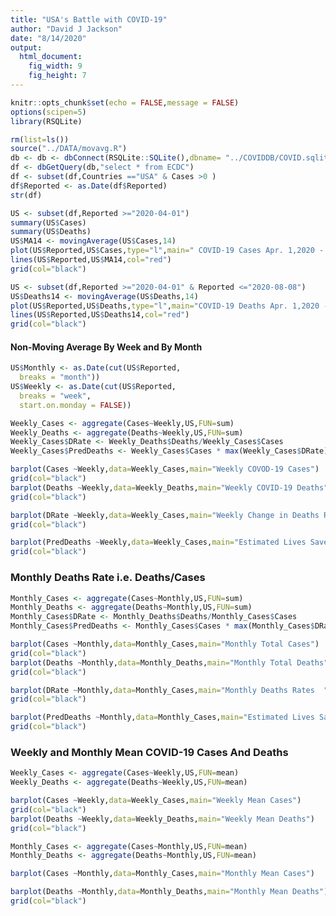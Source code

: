 ```yaml
---
title: "USA's Battle with COVID-19"
author: "David J Jackson"
date: "8/14/2020"
output: 
  html_document: 
    fig_width: 9
    fig_height: 7
---
```


```r
knitr::opts_chunk$set(echo = FALSE,message = FALSE)
options(scipen=5)
library(RSQLite)
```
```r
rm(list=ls())
source("../DATA/movavg.R")
db <- db <- dbConnect(RSQLite::SQLite(),dbname= "../COVIDDB/COVID.sqlite3")
df <- dbGetQuery(db,"select * from ECDC")
df <- subset(df,Countries =="USA" & Cases >0 )
df$Reported <- as.Date(df$Reported)
str(df)

```
```r
US <- subset(df,Reported >="2020-04-01")
summary(US$Cases)
summary(US$Deaths)
US$MA14 <- movingAverage(US$Cases,14)
plot(US$Reported,US$Cases,type="l",main=" COVID-19 Cases Apr. 1,2020 - Aug. 14, 2020")
lines(US$Reported,US$MA14,col="red")
grid(col="black")
```
```r
US <- subset(df,Reported >="2020-04-01" & Reported <="2020-08-08")
US$Deaths14 <- movingAverage(US$Deaths,14)
plot(US$Reported,US$Deaths,type="l",main="COVID-19 Deaths Apr. 1,2020 - Aug. 12, 2020")
lines(US$Reported,US$Deaths14,col="red")
grid(col="black")
```

#### Non-Moving Average By Week and By Month

```r
US$Monthly <- as.Date(cut(US$Reported,
  breaks = "month"))
US$Weekly <- as.Date(cut(US$Reported,
  breaks = "week",
  start.on.monday = FALSE))

```
```r
Weekly_Cases <- aggregate(Cases~Weekly,US,FUN=sum)
Weekly_Deaths <- aggregate(Deaths~Weekly,US,FUN=sum)
Weekly_Cases$DRate <- Weekly_Deaths$Deaths/Weekly_Cases$Cases
Weekly_Cases$PredDeaths <- Weekly_Cases$Cases * max(Weekly_Cases$DRate) - min(Weekly_Cases$DRate)

```
```r
barplot(Cases ~Weekly,data=Weekly_Cases,main="Weekly COVOD-19 Cases")
grid(col="black")
barplot(Deaths ~Weekly,data=Weekly_Deaths,main="Weekly COVID-19 Deaths")
grid(col="black")

barplot(DRate ~Weekly,data=Weekly_Cases,main="Weekly Change in Deaths Rates \n ( difference between max death rate and min death rate")
grid(col="black")

barplot(PredDeaths ~Weekly,data=Weekly_Cases,main="Estimated Lives Saved Per Week")
grid(col="black")
```

###  Monthly Deaths Rate i.e. Deaths/Cases

```r

Monthly_Cases <- aggregate(Cases~Monthly,US,FUN=sum)
Monthly_Deaths <- aggregate(Deaths~Monthly,US,FUN=sum)
Monthly_Cases$DRate <- Monthly_Deaths$Deaths/Monthly_Cases$Cases
Monthly_Cases$PredDeaths <- Monthly_Cases$Cases * max(Monthly_Cases$DRate) - min(Monthly_Cases$DRate)


```
```r
barplot(Cases ~Monthly,data=Monthly_Cases,main="Monthly Total Cases")
grid(col="black")
barplot(Deaths ~Monthly,data=Monthly_Deaths,main="Monthly Total Deaths")
grid(col="black")

barplot(DRate ~Monthly,data=Monthly_Cases,main="Monthly Deaths Rates  ")
grid(col="black")

barplot(PredDeaths ~Monthly,data=Monthly_Cases,main="Estimated Lives Saved")
grid(col="black")
```

### Weekly and Monthly Mean COVID-19 Cases And Deaths

```r
Weekly_Cases <- aggregate(Cases~Weekly,US,FUN=mean)
Weekly_Deaths <- aggregate(Deaths~Weekly,US,FUN=mean)
```
```r
barplot(Cases ~Weekly,data=Weekly_Cases,main="Weekly Mean Cases")
grid(col="black")
barplot(Deaths ~Weekly,data=Weekly_Deaths,main="Weekly Mean Deaths")
grid(col="black")
```
```r
Monthly_Cases <- aggregate(Cases~Monthly,US,FUN=mean)
Monthly_Deaths <- aggregate(Deaths~Monthly,US,FUN=mean)
```
```r
barplot(Cases ~Monthly,data=Monthly_Cases,main="Monthly Mean Cases")

barplot(Deaths ~Monthly,data=Monthly_Deaths,main="Monthly Mean Deaths")
grid(col="black")
```
